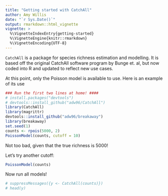 ```yaml
---
title: "Getting started with CatchAll"
author: Amy Willis
date: "`r Sys.Date()`"
output: rmarkdown::html_vignette
vignette: >
  %\VignetteIndexEntry{getting-started}
  %\VignetteEngine{knitr::rmarkdown}
  %\VignetteEncoding{UTF-8}
---
```


`CatchAll` is a package for species richness estimation and modelling. It is based off the original CatchAll software program by Bunge et. al, but now coded into R and updated to reflect new use cases.

At this point, only the Poisson model is available to use. Here is an example of its use

```r
### Run the first two lines at home! ####
# install.packages("devtools")
# devtools::install_github("adw96/CatchAll")
library(CatchAll)
library(magrittr)
devtools::install_github("adw96/breakaway")
library(breakaway)
set.seed(1)
counts <- rpois(5000, 2)
PoissonModel(counts, cutoff = 10)
```
Not too bad, given that the true richness is 5000!

Let's try another cutoff:
```r
PoissonModel(counts)
```

Now run all models!
```r
# suppressMessages({y <- CatchAll(counts)})
# head(y)
```
